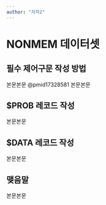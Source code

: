 ```yaml
---
author: "저자2"
---
```


# NONMEM 데이터셋 {#sec-nonmem}

## 필수 제어구문 작성 방법

본문본문 @pmid17328581 본문본문

## \$PROB 레코드 작성

본문본문

## \$DATA 레코드 작성

본문본문

## 맺음말

본문본문
